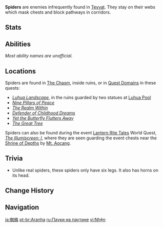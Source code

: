 {{Enemy Infobox
|image    = <gallery>
Enemy Spider.png|Normal
Enemy Spider 2.png|The Chasm: Underground Mines
</gallery>
|weakpoint = no
|type     = Obstacles
|location = [[Teyvat]] (primarily [[Liyue]])
}}
'''Spiders''' are enemies infrequently found in [[Teyvat]]. They stay on their webs which mask chests and block pathways in corridors.

==Stats==
{{Enemy Stats
|resglobal   = 0%
|hp_ratio    = 0.333
|hp_type     = 1
|atk_ratio   = 0.6
}}

==Abilities==
''Most ability names are unofficial.''
{{Enemy Attacks
|name_1 = Homing Shot
|desc_1 = Fires projectiles with extremely strong homing properties that deal '''25% ATK''' as {{Color|Physical DMG}} to the player and briefly interrupts them.
* Characters hit by the projectile will also receive a '''50%''' [[Movement Speed]] debuff that lasts for '''3s'''.
* In [[The Chasm: Underground Mines]], 1 Energy will also be drained from the [[Lumenstone Adjuvant]] on hit.
}}

==Locations==
Spiders are found in [[The Chasm (Subregion)|The Chasm]], inside ruins, or in [[Quest Domains]] in these quests:
* ''[[Luhua Landscape]]'', in the ruins guarded by two statues at [[Luhua Pool]]
* ''[[Nine Pillars of Peace]]''
* ''[[The Realm Within]]''
* ''[[Defender of Childhood Dreams]]''
* ''[[Yet the Butterfly Flutters Away]]''
* ''[[The Great Tree]]''

Spiders can also be found during the event [[Lantern Rite Tales]] World Quest, ''[[The Illumiscreen: I]]'', where they are seen guarding the event chests near the [[Shrine of Depths]] by [[Mt. Aocang]].

==Trivia==
*Unlike real spiders, these spiders only have six legs. It also has horns on its head.

==Change History==
{{Change History|1.0}}

==Navigation==
{{Enemy Navbox|Special}}

[[ja:蜘蛛]]
[[pt-br:Aranha]]
[[ru:Пауки на паутине]]
[[vi:Nhện]]